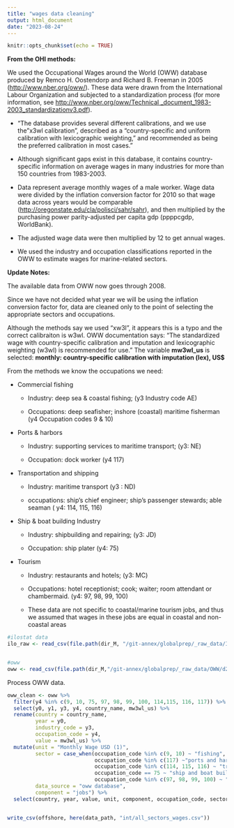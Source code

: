 ```yaml
---
title: "wages data cleaning"
output: html_document
date: "2023-08-24"
---
```


```r
knitr::opts_chunk$set(echo = TRUE)
```

**From the OHI methods:**

We used the Occupational Wages around the World (OWW) database produced by Remco H. Oostendorp and Richard B. Freeman in 2005 (<http://www.nber.org/oww/>). These data were drawn from the International Labour Organization and subjected to a standardization process (for more information, see [http://www.nber.org/oww/Technical \_document_1983-2003_standardizationv3.pdf](http://www.nber.org/oww/Technical%20_document_1983-2003_standardizationv3.pdf)).

-   "The database provides several different calibrations, and we use the "x3wl calibration", described as a "country-specific and uniform calibration with lexicographic weighting," and recommended as being the preferred calibration in most cases."

-   Although significant gaps exist in this database, it contains country-specific information on average wages in many industries for more than 150 countries from 1983-2003.

-   Data represent average monthly wages of a male worker. Wage data were divided by the inflation conversion factor for 2010 so that wage data across years would be comparable (<http://oregonstate.edu/cla/polisci/sahr/sahr>), and then multiplied by the purchasing power parity-adjusted per capita gdp (ppppcgdp, WorldBank).

-   The adjusted wage data were then multiplied by 12 to get annual wages.

-   We used the industry and occupation classifications reported in the OWW to estimate wages for marine-related sectors.

**Update Notes:**

The available data from OWW now goes through 2008.

Since we have not decided what year we will be using the inflation conversion factor for, data are cleaned only to the point of selecting the appropriate sectors and occupations.

Although the methods say we used "xw3l", it appears this is a typo and the correct calibraiton is w3wl. OWW documentation says: "The standardized wage with country-specific calibration and imputation and lexicographic weighting (w3wl) is recommended for use." The variable **mw3wl_us** is selected: **monthly: country-specific calibration with imputation (lex), US\$**

From the methods we know the occupations we need:

-   Commercial fishing

    -   Industry: deep sea & coastal fishing; (y3 Industry code AE)

    -   Occupations: deep seafisher; inshore (coastal) maritime fisherman (y4 Occupation codes 9 & 10)

-   Ports & harbors

    -   Industry: supporting services to maritime transport; (y3: NE)

    -   Occupation: dock worker (y4 117)

-   Transportation and shipping

    -   Industry: maritime transport (y3 : ND)

    -   occupations: ship's chief engineer; ship's passenger stewards; able seaman ( y4: 114, 115, 116)

```{=html}
<!-- -->
```
-   Ship & boat building Industry

    -   Industry: shipbuilding and repairing; (y3: JD)

    -   Occupation: ship plater (y4: 75)

-   Tourism

    -   Industry: restaurants and hotels; (y3: MC)

    -   Occupations: hotel receptionist; cook; waiter; room attendant or chambermaid. (y4: 97, 98, 99, 100)

    -   These data are not specific to coastal/marine tourism jobs, and thus we assumed that wages in these jobs are equal in coastal and non-coastal areas

```r
#ilostat data
ilo_raw <- read_csv(file.path(dir_M, "/git-annex/globalprep/_raw_data/ILOSTAT/d2023/ILO_earnings_economic.csv"))


#oww
oww <- read_csv(file.path(dir_M,"/git-annex/globalprep/_raw_data/OWW/d2023/oww3.csv"))
```

Process OWW data.

```r
oww_clean <- oww %>% 
  filter(y4 %in% c(9, 10, 75, 97, 98, 99, 100, 114,115, 116, 117)) %>% 
  select(y0, y1, y3, y4, country_name, mw3wl_us) %>% 
  rename(country = country_name,
         year = y0, 
         industry_code = y3,
         occupation_code = y4,
         value = mw3wl_us) %>% 
  mutate(unit = "Monthly Wage USD (1)",
         sector = case_when(occupation_code %in% c(9, 10) ~ "fishing",
                            occupation_code %in% c(117) ~"ports and harbors",
                            occupation_code %in% c(114, 115, 116) ~ "transportation and shipping",
                            occupation_code == 75 ~ "ship and boat building", 
                            occupation_code %in% c(97, 98, 99, 100) ~ "tourism"),
         data_source = "oww database",
         component = "jobs") %>% 
  select(country, year, value, unit, component, occupation_code, sector)


write_csv(offshore, here(data_path, "int/all_sectors_wages.csv"))
```
